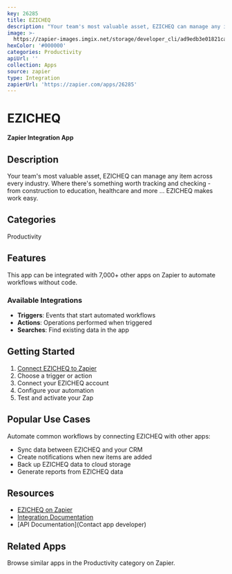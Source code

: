 ```yaml
---
key: 26285
title: EZICHEQ
description: "Your team's most valuable asset, EZICHEQ can manage any item across every industry.\r\nWhere there's something worth tracking and checking - from construction to education, healthcare and more ... EZICHEQ makes work easy."
image: >-
  https://zapier-images.imgix.net/storage/developer_cli/ad9edb3e01821ca69481e82528d97ac4.png?auto=format%2Ccompress&ixlib=python-3.0.0&q=50
hexColor: '#000000'
categories: Productivity
apiUrl: ''
collection: Apps
source: zapier
type: Integration
zapierUrl: 'https://zapier.com/apps/26285'
---
```

# EZICHEQ

**Zapier Integration App**

## Description

Your team's most valuable asset, EZICHEQ can manage any item across every industry.
Where there's something worth tracking and checking - from construction to education, healthcare and more ... EZICHEQ makes work easy.

## Categories

Productivity

## Features

This app can be integrated with 7,000+ other apps on Zapier to automate workflows without code.

### Available Integrations

- **Triggers**: Events that start automated workflows
- **Actions**: Operations performed when triggered
- **Searches**: Find existing data in the app

## Getting Started

1. [Connect EZICHEQ to Zapier](https://zapier.com/apps/26285)
2. Choose a trigger or action
3. Connect your EZICHEQ account
4. Configure your automation
5. Test and activate your Zap

## Popular Use Cases

Automate common workflows by connecting EZICHEQ with other apps:

- Sync data between EZICHEQ and your CRM
- Create notifications when new items are added
- Back up EZICHEQ data to cloud storage
- Generate reports from EZICHEQ data

## Resources

- [EZICHEQ on Zapier](https://zapier.com/apps/26285)
- [Integration Documentation](https://zapier.com/apps/26285/integrations)
- [API Documentation](Contact app developer)

## Related Apps

Browse similar apps in the Productivity category on Zapier.
